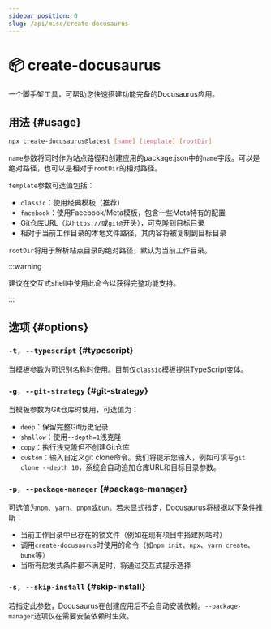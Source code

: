 ```yaml
---
sidebar_position: 0
slug: /api/misc/create-docusaurus
---
```


# 📦 create-docusaurus

一个脚手架工具，可帮助您快速搭建功能完备的Docusaurus应用。

## 用法 {#usage}

```bash
npx create-docusaurus@latest [name] [template] [rootDir]
```

`name`参数将同时作为站点路径和创建应用的package.json中的`name`字段。可以是绝对路径，也可以是相对于`rootDir`的相对路径。

`template`参数可选值包括：

- `classic`：使用经典模板（推荐）
- `facebook`：使用Facebook/Meta模板，包含一些Meta特有的配置
- Git仓库URL（以`https://`或`git@`开头），可克隆到目标目录
- 相对于当前工作目录的本地文件路径，其内容将被复制到目标目录

`rootDir`将用于解析站点目录的绝对路径，默认为当前工作目录。

:::warning

建议在交互式shell中使用此命令以获得完整功能支持。

:::

## 选项 {#options}

### `-t, --typescript` {#typescript}

当模板参数为可识别名称时使用。目前仅`classic`模板提供TypeScript变体。

### `-g, --git-strategy` {#git-strategy}

当模板参数为Git仓库时使用，可选值为：

- `deep`：保留完整Git历史记录
- `shallow`：使用`--depth=1`浅克隆
- `copy`：执行浅克隆但不创建Git仓库
- `custom`：输入自定义git clone命令。我们将提示您输入，例如可填写`git clone --depth 10`，系统会自动追加仓库URL和目标目录参数。

### `-p, --package-manager` {#package-manager}

可选值为`npm`、`yarn`、`pnpm`或`bun`。若未显式指定，Docusaurus将根据以下条件推断：

- 当前工作目录中已存在的锁文件（例如在现有项目中搭建网站时）
- 调用`create-docusaurus`时使用的命令（如`npm init`、`npx`、`yarn create`、`bunx`等）
- 当所有启发式条件都不满足时，将通过交互式提示选择

### `-s, --skip-install` {#skip-install}

若指定此参数，Docusaurus在创建应用后不会自动安装依赖。`--package-manager`选项仅在需要安装依赖时生效。